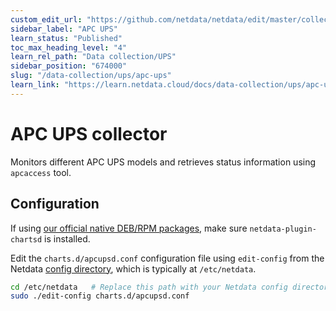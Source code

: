 ```yaml
---
custom_edit_url: "https://github.com/netdata/netdata/edit/master/collectors/charts.d.plugin/apcupsd/README.md"
sidebar_label: "APC UPS"
learn_status: "Published"
toc_max_heading_level: "4"
learn_rel_path: "Data collection/UPS"
sidebar_position: "674000"
slug: "/data-collection/ups/apc-ups"
learn_link: "https://learn.netdata.cloud/docs/data-collection/ups/apc-ups"
---
```



# APC UPS collector

Monitors different APC UPS models and retrieves status information using `apcaccess` tool.

## Configuration

If using [our official native DEB/RPM packages](/docs/installing/native-linux-distribution-packages), make sure `netdata-plugin-chartsd` is installed.

Edit the `charts.d/apcupsd.conf` configuration file using `edit-config` from the Netdata [config
directory](/docs/configuring/configuration), which is typically at `/etc/netdata`.

```bash
cd /etc/netdata   # Replace this path with your Netdata config directory, if different
sudo ./edit-config charts.d/apcupsd.conf
```


